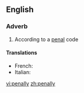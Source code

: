 ==English==

===Adverb===
{{en-adv}}

# According to a [[penal]] code

====Translations====
{{top}}
* French: {{t+|fr|pénalement}}
* Italian: {{t+|it|penalmente}}
{{mid}}

{{bottom}}

[[vi:penally]]
[[zh:penally]]